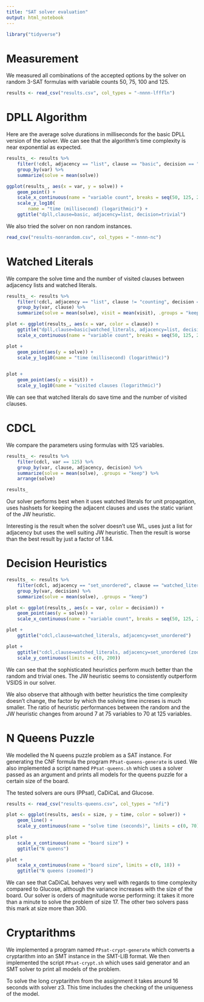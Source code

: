 ```yaml
---
title: "SAT solver evaluation"
output: html_notebook
---
```


```r
library("tidyverse")
```

# Measurement

We measured all combinations of the accepted options by the solver
on random 3-SAT formulas with variable counts 50, 75, 100 and 125.

```r
results <- read_csv("results.csv", col_types = "-nnnn-lfffln")
```

# DPLL Algorithm

Here are the average solve durations in milliseconds for the basic DPLL version of the solver.
We can see that the algorithm's time complexity is near exponential as expected.

```r
results_ <- results %>%
    filter(!cdcl, adjacency == "list", clause == "basic", decision == "trivial") %>%
    group_by(var) %>%
    summarize(solve = mean(solve))

ggplot(results_, aes(x = var, y = solve)) +
    geom_point() +
    scale_x_continuous(name = "variable count", breaks = seq(50, 125, 25)) +
    scale_y_log10(
        name = "time (millisecond) (logarithmic)") +
    ggtitle("dpll,clause=basic, adjacency=list, decision=trivial")
```

We also tried the solver on non random instances.

```r
read_csv("results-nonrandom.csv", col_types = "-nnnn-nc")
```

# Watched Literals

We compare the solve time and the number of visited clauses between adjacency lists and watched literals.

```r
results_ <- results %>%
    filter(!cdcl, adjacency == "list", clause != "counting", decision == "trivial") %>%
    group_by(var, clause) %>%
    summarize(solve = mean(solve), visit = mean(visit), .groups = "keep")

plot <- ggplot(results_, aes(x = var, color = clause)) +
    ggtitle("dpll,clause=basic|watched_literals, adjacency=list, decision=trivial") +
    scale_x_continuous(name = "variable count", breaks = seq(50, 125, 25))

plot +
    geom_point(aes(y = solve)) +
    scale_y_log10(name = "time (millisecond) (logarithmic)")
    

plot +
    geom_point(aes(y = visit)) +
    scale_y_log10(name = "visited clauses (logarithmic)")
```

We can see that watched literals do save time and the number of visited clauses.

# CDCL

We compare the parameters using formulas with 125 variables.

```r
results_ <- results %>%
    filter(cdcl, var == 125) %>%
    group_by(var, clause, adjacency, decision) %>%
    summarize(solve = mean(solve), .groups = "keep") %>%
    arrange(solve)

results_
```

Our solver performs best when it uses watched literals for unit propagation, uses hashsets for keeping the adjacent clauses and uses the static variant of the JW heuristic.

Interesting is the result when the solver doesn't use WL, uses just a list for adjacency but uses the well suiting JW heuristic. Then the result is worse than the best result by just a factor of 1.84.

# Decision Heuristics

```r
results_ <- results %>%
    filter(cdcl, adjacency == "set_unordered", clause == "watched_literals") %>%
    group_by(var, decision) %>%
    summarize(solve = mean(solve), .groups = "keep") 

plot <- ggplot(results_, aes(x = var, color = decision)) +
    geom_point(aes(y = solve)) +
    scale_x_continuous(name = "variable count", breaks = seq(50, 125, 25))

plot +
    ggtitle("cdcl,clause=watched_literals, adjacency=set_unordered")

plot +
    ggtitle("cdcl,clause=watched_literals, adjacency=set_unordered (zoomed)") +
    scale_y_continuous(limits = c(0, 200))
```

We can see that the sophisticated heuristics perform much better than the random and trivial ones.
The JW heuristic seems to consistently outperform VSIDS in our solver.

We also observe that although with better heuristics the time complexity doesn't change, the factor by which the solving time increses is much smaller.
The ratio of heuristic performances between the random and the JW heuristic changes from around 7 at 75 variables to 70 at 125 variables.

# N Queens Puzzle

We modelled the N queens puzzle problem as a SAT instance.
For generating the CNF formula the program `PPsat-queens-generate` is used.
We also implemented a script named `PPsat-queens.sh`
which uses a solver passed as an argument
and prints all models for the queens puzzle for a certain size of the board.

The tested solvers are ours (PPsat), CaDiCaL and Glucose.

```r
results <- read_csv("results-queens.csv", col_types = "nfi")

plot <- ggplot(results, aes(x = size, y = time, color = solver)) +
    geom_line() +
    scale_y_continuous(name = "solve time (seconds)", limits = c(0, 70))
    
plot +
    scale_x_continuous(name = "board size") +
    ggtitle("N queens")

plot +
    scale_x_continuous(name = "board size", limits = c(0, 18)) +
    ggtitle("N queens (zoomed)")
```

We can see that CaDiCaL behaves very well with regards to time complexity compared to Glucose,
although the variance increases with the size of the board.
Our solver is orders of magnitude worse performing: it takes it more than a minute to solve the problem of size 17.
The other two solvers pass this mark at size more than 300.

# Cryptarithms

We implemented a program named `PPsat-crypt-generate` which converts a cryptarithm into an SMT instance in the SMT-LIB format.
We then implemented the script `PPsat-crypt.sh` which uses said generator and an SMT solver to print all models of the problem.

To solve the long cryptarithm from the assignment it takes around 16 seconds with solver z3.
This time includes the checking of the uniqueness of the model.

